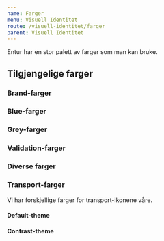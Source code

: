 ```yaml
---
name: Farger
menu: Visuell Identitet
route: /visuell-identitet/farger
parent: Visuell Identitet
---
```



<PageHeader>Entur har en stor palett av farger som man kan bruke.</PageHeader>

## Tilgjengelige farger

### Brand-farger

<ColorList colors={colors.brand} category="brand" />

### Blue-farger

<ColorList colors={colors.blues} category="blues" />

### Grey-farger

<ColorList colors={colors.greys} category="greys" />

### Validation-farger

<ColorList colors={colors.validation} category="validation" />

### Diverse farger

<ColorList colors={colors.misc} category="misc" />

### Transport-farger

Vi har forskjellige farger for transport-ikonene våre.

#### Default-theme

<ColorList colors={colors.transport.default} category="transport-default" />

#### Contrast-theme

<ColorList colors={colors.transport.contrast} category="transport-contrast" />
